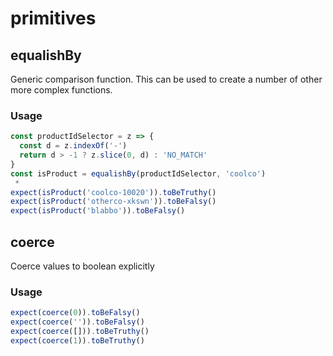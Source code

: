 # primitives



## equalishBy

Generic comparison function.
This can be used to create a number of other more complex functions.

### Usage
```js test=true
const productIdSelector = z => {
  const d = z.indexOf('-')
  return d > -1 ? z.slice(0, d) : 'NO_MATCH'
}
const isProduct = equalishBy(productIdSelector, 'coolco')
 *
expect(isProduct('coolco-10020')).toBeTruthy()
expect(isProduct('otherco-xkswn')).toBeFalsy()
expect(isProduct('blabbo')).toBeFalsy()
```

## coerce

Coerce values to boolean explicitly

### Usage
```js test=true
expect(coerce(0)).toBeFalsy()
expect(coerce('')).toBeFalsy()
expect(coerce([])).toBeTruthy()
expect(coerce(1)).toBeTruthy()
```